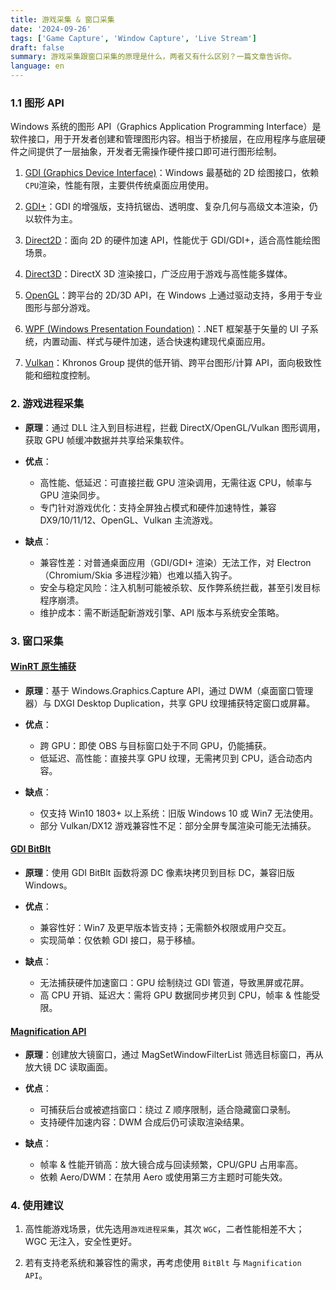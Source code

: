 ```yaml
---
title: 游戏采集 & 窗口采集
date: '2024-09-26'
tags: ['Game Capture', 'Window Capture', 'Live Stream']
draft: false
summary: 游戏采集跟窗口采集的原理是什么，两者又有什么区别？一篇文章告诉你。
language: en
---
```


<TOCInline toc={props.toc} asDisclosure />

### 1.1 图形 API

Windows 系统的图形 API（Graphics Application Programming Interface）是软件接口，用于开发者创建和管理图形内容。相当于桥接层，在应用程序与底层硬件之间提供了一层抽象，开发者无需操作硬件接口即可进行图形绘制。

1. [GDI (Graphics Device Interface)](https://learn.microsoft.com/en-us/windows/win32/gdi/windows-gdi)：Windows 最基础的 2D 绘图接口，依赖`CPU`渲染，性能有限，主要供传统桌面应用使用。

2. [GDI+](https://learn.microsoft.com/en-us/windows/win32/gdiplus/-gdiplus-gdi-start)：GDI 的增强版，支持抗锯齿、透明度、复杂几何与高级文本渲染，仍以软件为主。

3. [Direct2D](https://learn.microsoft.com/en-us/windows/win32/direct2d/direct2d-portal)：面向 2D 的硬件加速 API，性能优于 GDI/GDI+，适合高性能绘图场景。

4. [Direct3D](https://learn.microsoft.com/en-us/windows/win32/direct3d12/direct3d-12-graphics)：DirectX 3D 渲染接口，广泛应用于游戏与高性能多媒体。

5. [OpenGL](https://www.opengl.org/Documentation/Specs.html)：跨平台的 2D/3D API，在 Windows 上通过驱动支持，多用于专业图形与部分游戏。

6. [WPF (Windows Presentation Foundation)](https://learn.microsoft.com/en-us/dotnet/desktop/wpf/?view=netdesktop-6.0)：.NET 框架基于矢量的 UI 子系统，内置动画、样式与硬件加速，适合快速构建现代桌面应用。

7. [Vulkan](https://docs.vulkan.org/spec/latest/index.html)：Khronos Group 提供的低开销、跨平台图形/计算 API，面向极致性能和细粒度控制。

### 2. 游戏进程采集

- **原理**：通过 DLL 注入到目标进程，拦截 DirectX/OpenGL/Vulkan 图形调用，获取 GPU 帧缓冲数据并共享给采集软件。

- **优点**：

  - 高性能、低延迟：可直接拦截 GPU 渲染调用，无需往返 CPU，帧率与 GPU 渲染同步。
  - 专门针对游戏优化：支持全屏独占模式和硬件加速特性，兼容 DX9/10/11/12、OpenGL、Vulkan 主流游戏。

- **缺点**：
  - 兼容性差：对普通桌面应用（GDI/GDI+ 渲染）无法工作，对 Electron（Chromium/Skia 多进程沙箱）也难以插入钩子。
  - 安全与稳定风险：注入机制可能被杀软、反作弊系统拦截，甚至引发目标程序崩溃。
  - 维护成本：需不断适配新游戏引擎、API 版本与系统安全策略。

### 3. 窗口采集

#### [WinRT 原生捕获](https://learn.microsoft.com/zh-cn/windows/uwp/audio-video-camera/screen-capture)

- **原理**：基于 Windows.Graphics.Capture API，通过 DWM（桌面窗口管理器）与 DXGI Desktop Duplication，共享 GPU 纹理捕获特定窗口或屏幕。

- **优点**：

  - 跨 GPU：即使 OBS 与目标窗口处于不同 GPU，仍能捕获。
  - 低延迟、高性能：直接共享 GPU 纹理，无需拷贝到 CPU，适合动态内容。

- **缺点**：
  - 仅支持 Win10 1803+ 以上系统：旧版 Windows 10 或 Win7 无法使用。
  - 部分 Vulkan/DX12 游戏兼容性不足：部分全屏专属渲染可能无法捕获。

#### [GDI BitBlt](https://learn.microsoft.com/zh-cn/windows/win32/api/wingdi/nf-wingdi-bitblt)

- **原理**：使用 GDI BitBlt 函数将源 DC 像素块拷贝到目标 DC，兼容旧版 Windows。

- **优点**：

  - 兼容性好：Win7 及更早版本皆支持；无需额外权限或用户交互。
  - 实现简单：仅依赖 GDI 接口，易于移植。

- **缺点**：
  - 无法捕获硬件加速窗口：GPU 绘制绕过 GDI 管道，导致黑屏或花屏。
  - 高 CPU 开销、延迟大：需将 GPU 数据同步拷贝到 CPU，帧率 & 性能受限。

#### [Magnification API](https://learn.microsoft.com/zh-cn/windows/win32/winauto/magapi/entry-magapi-sdk)

- **原理**：创建放大镜窗口，通过 MagSetWindowFilterList 筛选目标窗口，再从放大镜 DC 读取画面。

- **优点**：

  - 可捕获后台或被遮挡窗口：绕过 Z 顺序限制，适合隐藏窗口录制。
  - 支持硬件加速内容：DWM 合成后仍可读取渲染结果。

- **缺点**：
  - 帧率 & 性能开销高：放大镜合成与回读频繁，CPU/GPU 占用率高。
  - 依赖 Aero/DWM：在禁用 Aero 或使用第三方主题时可能失效。

### 4. 使用建议

1. 高性能游戏场景，优先选用`游戏进程采集`，其次 `WGC`，二者性能相差不大；WGC 无注入，安全性更好。

2. 若有支持老系统和兼容性的需求，再考虑使用 `BitBlt` 与 `Magnification API`。
